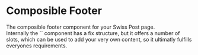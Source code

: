 
<Meta of={FooterStories}/>

# Composible Footer

<div className="lead">The composible footer component for your Swiss Post page.</div>
Internally the `<post-footer>` component has a fix structure, but it offers a number of slots, which can be used to add your very own content, so it ultimatly fulfills everyones requirements.


<Canvas of={FooterStories.Default} />

<Controls of={FooterStories.Default} />